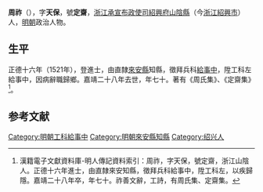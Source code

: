 {{明清人物信息框
| 姓名 = 周祚
| 原名 =
| 圖片名稱= 
| 圖片大小 =
| 圖片說明 = 
| 最高職務 =工科左給事中
| 國家 = 大明 
| 爵位 =
| 籍貫 = [[浙江承宣布政使司|浙江承宣布政使司]][[紹興府|紹興府]][[山陰縣|山陰縣]]
| 族裔 = 
| 旗籍 = 
| 字號 = 字天保，號定齋
| 諡號 =
| 出生日期 = 成化十六年（1480年）
| 出生地點 = 
| 逝世日期 = 嘉靖二十八年（1549年）
| 逝世地點 =
| 墓葬 =
| 配偶 = 
| 親屬 = 
| 出身 =
* 正德十六年辛巳科同進士出身
| 經歷 =
| 著作 =  
*《周氏集》
*《定齋集》
}}
'''周祚'''（{{bd|1480年||1549年|catIdx=Z}}），字'''天保'''，號'''定齋'''，[[浙江承宣布政使司|浙江承宣布政使司]][[紹興府|紹興府]][[山陰縣|山陰縣]]（今[[浙江|浙江]][[紹興市|紹興市]]）人，[[明朝|明朝]]政治人物。

== 生平 ==
正德十六年（1521年），登進士，由直隸[[來安縣|來安縣]]知縣，徵拜兵科[[給事中|給事中]]，陞工科左給事中，因病辭職歸鄉。嘉靖二十八年去世，年七十。著有《周氏集》、《定齋集》<ref>漢籍電子文獻資料庫-明人傳記資料索引：周祚，字天保，號定齋，浙江山陰人。正德十六年進士，由直隸來安知縣，徵拜兵科給事中，陞工科左，以疾歸隱。嘉靖二十八年卒，年七十。祚善文辭，工詩，有周氏集、定齋集。</ref>。

==参考文献==
{{reflist}}

{{明朝人物小作品}}
{{正德十六年辛巳科殿試金榜}}
{{DEFAULTSORT:Zhou周}}
[[Category:明朝工科給事中|Category:明朝工科給事中]]
[[Category:明朝來安縣知縣|Category:明朝來安縣知縣]]
[[Category:绍兴人|Category:绍兴人]]